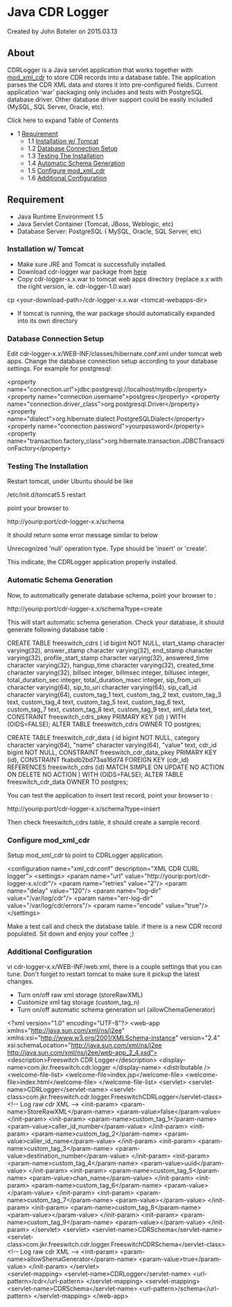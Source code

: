 
# Java CDR Logger 

 Created by  John Boteler on 2015.03.13

## About

CDRLogger is a Java servlet application that works together with [mod\_xml\_cdr](../../Modules/mod_xml_cdr_6587377.mdx#faq) to store CDR records into a database table. The application parses the CDR XML data and stores it into pre-configured fields. Current application 'war' packaging only includes and tests with PostgreSQL database driver. Other database driver support could be easily included (MySQL, SQL Server, Oracle, etc).

Click here to expand Table of Contents

* 1 [Requirement](#requirement)  
   * 1.1 [Installation w/ Tomcat](#installation-w-tomcat)  
   * 1.2 [Database Connection Setup](#database-connection-setup)  
   * 1.3 [Testing The Installation](#testing-the-installation)  
   * 1.4 [Automatic Schema Generation](#automatic-schema-generation)  
   * 1.5 [Configure mod\_xml\_cdr](#configure-mod_xml_cdr)  
   * 1.6 [Additional Configuration](#additional-configuration)

## Requirement

* Java Runtime Environment 1.5
* Java Servlet Container (Tomcat, JBoss, Weblogic, etc)
* Database Server: PostgreSQL ( MySQL, Oracle, SQL Server, etc)

### Installation w/ Tomcat

* Make sure JRE and Tomcat is successfully installed.
* Download cdr-logger war package from [here](http://svn.freeswitch.org/svn/freeswitch/branches/jkr888/CDRLogger/tags/Release-1.0/target/cdr-logger-1.0.war)
* Copy cdr-logger-x.x.war to tomcat web apps directory (replace x.x with the right version, ie. cdr-logger-1.0.war)

cp &lt;your-download-path>/cdr-logger-x.x.war &lt;tomcat-webapps-dir>

* If tomcat is running, the war package should automatically expanded into its own directory

### Database Connection Setup

Edit cdr-logger-x.x/WEB-INF/classes/hibernate.conf.xml under tomcat web apps. Change the database connection setup according to your database settings. For example for postgresql:

&lt;property name="connection.url">jdbc:postgresql://localhost/mydb&lt;/property>
&lt;property name="connection.username">postgres&lt;/property>
&lt;property name="connection.driver_class">org.postgresql.Driver&lt;/property>
&lt;property name="dialect">org.hibernate.dialect.PostgreSQLDialect&lt;/property>
&lt;property name="connection.password">yourpassword&lt;/property>
&lt;property name="transaction.factory_class">org.hibernate.transaction.JDBCTransactionFactory&lt;/property>

### Testing The Installation

Restart tomcat, under Ubuntu should be like

/etc/init.d/tomcat5.5 restart

point your browser to

http://yourip:port/cdr-logger-x.x/schema

It should return some error message similar to below

Unrecognized 'null' operation type. Type should be 'insert' or 'create'.

This indicate, the CDRLogger application properly installed.

### Automatic Schema Generation

Now, to automatically generate database schema, point your browser to :

http://yourip:port/cdr-logger-x.x/schema?type=create

This will start automatic schema generation. Check your database, it should generate following database table :

CREATE TABLE freeswitch_cdrs
(
  id bigint NOT NULL,
  start_stamp character varying(32),
  answer_stamp character varying(32),
  end_stamp character varying(32),
  profile_start_stamp character varying(32),
  answered_time character varying(32),
  hangup_time character varying(32),
  created_time character varying(32),
  billsec integer,
  billmsec integer,
  billusec integer,
  total_duration_sec integer,
  total_duration_msec integer,
  sip_from_uri character varying(64),
  sip_to_uri character varying(64),
  sip_call_id character varying(64),
  custom_tag_1 text,
  custom_tag_2 text,
  custom_tag_3 text,
  custom_tag_4 text,
  custom_tag_5 text,
  custom_tag_6 text,
  custom_tag_7 text,
  custom_tag_8 text,
  custom_tag_9 text,
  xml_data text,
  CONSTRAINT freeswitch_cdrs_pkey PRIMARY KEY (id)
)
WITH (OIDS=FALSE);
ALTER TABLE freeswitch_cdrs OWNER TO postgres;

CREATE TABLE freeswitch_cdr_data
(
  id bigint NOT NULL,
  category character varying(64),
  "name" character varying(64),
  "value" text,
  cdr_id bigint NOT NULL,
  CONSTRAINT freeswitch_cdr_data_pkey PRIMARY KEY (id),
  CONSTRAINT fkabdb2bd73aa16d74 FOREIGN KEY (cdr_id)
      REFERENCES freeswitch_cdrs (id) MATCH SIMPLE
      ON UPDATE NO ACTION ON DELETE NO ACTION
)
WITH (OIDS=FALSE);
ALTER TABLE freeswitch_cdr_data OWNER TO postgres;

You can test the application to insert test record, point your browser to :

http://yourip:port/cdr-logger-x.x/schema?type=insert

Then check freeswitch\_cdrs table, it should create a sample record.

### Configure mod_xml_cdr

Setup mod\_xml\_cdr to point to CDRLogger application.

&lt;configuration name="xml_cdr.conf" description="XML CDR CURL logger">
&lt;settings>
   &lt;param name="url" value="http://yourip:port/cdr-logger-x.x/cdr"/>
   &lt;param name="retries" value="2"/>
   &lt;param name="delay" value="120"/>
   &lt;param name="log-dir" value="/var/log/cdr"/>
   &lt;param name="err-log-dir" value="/var/log/cdr/errors"/>
   &lt;param name="encode" value="true"/>
&lt;/settings>

Make a test call and check the database table. if there is a new CDR record populated. Sit down and enjoy your coffee ;)

### Additional Configuration

vi cdr-logger-x.x/WEB-INF/web.xml, there is a couple settings that you can tune. Don't forget to restart tomcat to make sure it pickup the latest changes.

* Turn on/off raw xml storage (storeRawXML)
* Customize xml tag storage (custom\_tag\_n)
* Turn on/off automatic schema generation url (allowChemaGenerator)

&lt;?xml version="1.0" encoding="UTF-8"?>
&lt;web-app xmlns="http://java.sun.com/xml/ns/j2ee" xmlns:xsi="http://www.w3.org/2001/XMLSchema-instance"
	version="2.4"
	xsi:schemaLocation="http://java.sun.com/xml/ns/j2ee http://java.sun.com/xml/ns/j2ee/web-app_2_4.xsd">
	&lt;description>Freeswitch CDR Logger&lt;/description>
	&lt;display-name>com.jkr.freeswitch.cdr.logger
	&lt;/display-name>
	&lt;distributable />
	&lt;welcome-file-list>
		&lt;welcome-file>index.jsp&lt;/welcome-file>
		&lt;welcome-file>index.html&lt;/welcome-file>
	&lt;/welcome-file-list>
	&lt;servlet>
		&lt;servlet-name>CDRLogger&lt;/servlet-name>
		&lt;servlet-class>com.jkr.freeswitch.cdr.logger.FreeswitchCDRLogger&lt;/servlet-class>
		&lt;!-- Log raw cdr XML -->
		&lt;init-param>
			&lt;param-name>StoreRawXML&lt;/param-name>
			&lt;param-value>false&lt;/param-value>
		&lt;/init-param>
		&lt;init-param>
			&lt;param-name>custom_tag_1&lt;/param-name>
			&lt;param-value>caller_id_number&lt;/param-value>
		&lt;/init-param>
		&lt;init-param>
			&lt;param-name>custom_tag_2&lt;/param-name>
			&lt;param-value>caller_id_name&lt;/param-value>
		&lt;/init-param>
		&lt;init-param>
			&lt;param-name>custom_tag_3&lt;/param-name>
			&lt;param-value>destination_number&lt;/param-value>
		&lt;/init-param>
		&lt;init-param>
			&lt;param-name>custom_tag_4&lt;/param-name>
			&lt;param-value>uuid&lt;/param-value>
		&lt;/init-param>
		&lt;init-param>
			&lt;param-name>custom_tag_5&lt;/param-name>
			&lt;param-value>chan_name&lt;/param-value>
		&lt;/init-param>
		&lt;init-param>
			&lt;param-name>custom_tag_6&lt;/param-name>
			&lt;param-value>&lt;/param-value>
		&lt;/init-param>
		&lt;init-param>
			&lt;param-name>custom_tag_7&lt;/param-name>
			&lt;param-value>&lt;/param-value>
		&lt;/init-param>
		&lt;init-param>
			&lt;param-name>custom_tag_8&lt;/param-name>
			&lt;param-value>&lt;/param-value>
		&lt;/init-param>
		&lt;init-param>
			&lt;param-name>custom_tag_9&lt;/param-name>
			&lt;param-value>&lt;/param-value>
		&lt;/init-param>
	&lt;/servlet>
	&lt;servlet>
		&lt;servlet-name>CDRSchema&lt;/servlet-name>
		&lt;servlet-class>com.jkr.freeswitch.cdr.logger.FreeswitchCDRSchema&lt;/servlet-class>
		&lt;!-- Log raw cdr XML -->
		&lt;init-param>
			&lt;param-name>allowShemaGenerator&lt;/param-name>
			&lt;param-value>true&lt;/param-value>
		&lt;/init-param>
	&lt;/servlet>	
	&lt;servlet-mapping>
		&lt;servlet-name>CDRLogger&lt;/servlet-name>
		&lt;url-pattern>/cdr&lt;/url-pattern>
	&lt;/servlet-mapping>
		&lt;servlet-mapping>
		&lt;servlet-name>CDRSchema&lt;/servlet-name>
		&lt;url-pattern>/schema&lt;/url-pattern>
	&lt;/servlet-mapping>
&lt;/web-app>


